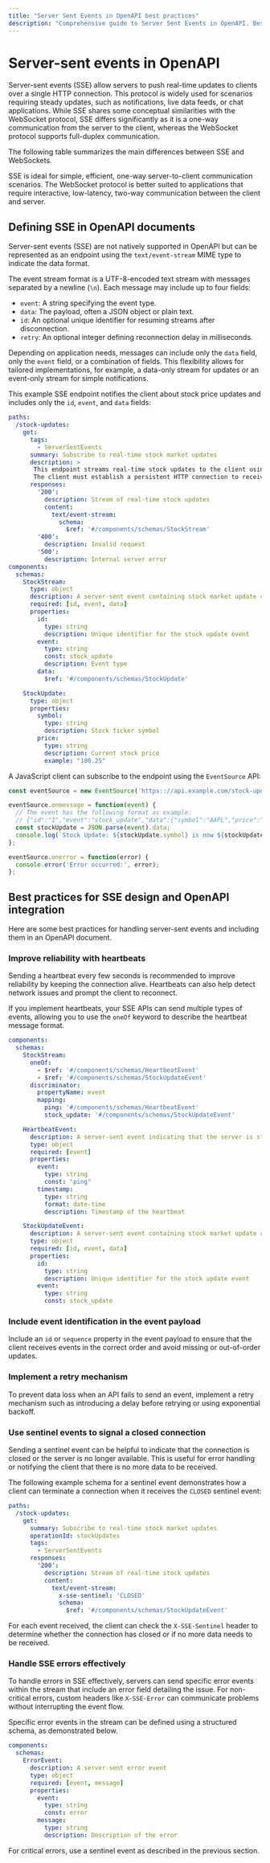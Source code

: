 ```yaml
---
title: "Server Sent Events in OpenAPI best practices"
description: "Comprehensive guide to Server Sent Events in OpenAPI. Best practices for API design, documentation, and implementation."
---
```



# Server-sent events in OpenAPI

Server-sent events (SSE) allow servers to push real-time updates to clients over a single HTTP connection. This protocol is widely used for scenarios requiring steady updates, such as notifications, live data feeds, or chat applications. While SSE shares some conceptual similarities with the WebSocket protocol, SSE differs significantly as it is a one-way communication from the server to the client, whereas the WebSocket protocol supports full-duplex communication.

The following table summarizes the main differences between SSE and WebSockets.

<Table
  data={[
    { feature: "Connection", sse: "Persistent, maintained by the client", websockets: "Persistent, maintained by both client and server" },
    { feature: "Direction", sse: "One-way: Server to Client", websockets: "Two-way: Bidirectional communication" },
    { feature: "Initiator", sse: "Client initiates the connection", websockets: "Client initiates a WebSocket handshake" },
    { feature: "Use case", sse: "Real-time updates (for example, stock prices)", websockets: "Interactive applications (e.g., chat, gaming)" },
    { feature: "Data push mechanism", sse: "Server streams events continuously", websockets: "Both server and client can push messages" },
    { feature: "Protocol", sse: "Single HTTP connection (`text/event-stream`)", websockets: "WebSocket protocol (`ws://` or `wss://`)" },
    { feature: "Client role", sse: "Opens and maintains the connection", websockets: "Maintains and interacts with the connection" },
    { feature: "Reconnection", sse: "Handled by the browser or client-side code using the `EventSource` API", websockets: "Managed by custom reconnection logic in the application" }
  ]}
  columns={[
    { key: "feature", header: "Feature" },
    { key: "sse", header: "Server-sent events (SSE)" },
    { key: "websockets", header: "WebSockets" }
  ]}
/>

SSE is ideal for simple, efficient, one-way server-to-client communication scenarios. The WebSocket protocol is better suited to applications that require interactive, low-latency, two-way communication between the client and server.

## Defining SSE in OpenAPI documents

Server-sent events (SSE) are not natively supported in OpenAPI but can be represented as an endpoint using the `text/event-stream` MIME type to indicate the data format.

The event stream format is a UTF-8-encoded text stream with messages separated by a newline (`\n`). Each message may include up to four fields:

- `event`: A string specifying the event type.
- `data`: The payload, often a JSON object or plain text.
- `id`: An optional unique identifier for resuming streams after disconnection.
- `retry`: An optional integer defining reconnection delay in milliseconds.

Depending on application needs, messages can include only the `data` field, only the `event` field, or a combination of fields. This flexibility allows for tailored implementations, for example, a data-only stream for updates or an event-only stream for simple notifications.

This example SSE endpoint notifies the client about stock price updates and includes only the `id`, `event`, and `data` fields:

```yaml openapi.yaml
paths:
  /stock-updates:
    get:
      tags:
        - ServerSentEvents
      summary: Subscribe to real-time stock market updates
      description: >
       This endpoint streams real-time stock updates to the client using server-sent events (SSE).
       The client must establish a persistent HTTP connection to receive updates.
      responses:
        '200':
          description: Stream of real-time stock updates
          content:
            text/event-stream:
              schema:
                $ref: '#/components/schemas/StockStream'
        '400':
          description: Invalid request
        '500':
          description: Internal server error
components:
  schemas:
    StockStream:
      type: object
      description: A server-sent event containing stock market update content
      required: [id, event, data]
      properties:
        id:
          type: string
          description: Unique identifier for the stock update event
        event:
          type: string
          const: stock_update
          description: Event type
        data:
          $ref: '#/components/schemas/StockUpdate'

    StockUpdate:
      type: object
      properties:
        symbol:
          type: string
          description: Stock ticker symbol
        price:
          type: string
          description: Current stock price
          example: "100.25"
```

A JavaScript client can subscribe to the endpoint using the `EventSource` API:

```javascript
const eventSource = new EventSource('https:://api.example.com/stock-updates');

eventSource.onmessage = function(event) {
  // The event has the following format as example:
  // {"id":"1","event":"stock_update","data":{"symbol":"AAPL","price":"100.25"}}
  const stockUpdate = JSON.parse(event).data;
  console.log(`Stock Update: ${stockUpdate.symbol} is now ${stockUpdate.price}`);
};

eventSource.onerror = function(error) {
  console.error('Error occurred:', error);
};
```

## Best practices for SSE design and OpenAPI integration

Here are some best practices for handling server-sent events and including them in an OpenAPI document.

### Improve reliability with heartbeats

Sending a heartbeat every few seconds is recommended to improve reliability by keeping the connection alive. Heartbeats can also help detect network issues and prompt the client to reconnect.

If you implement heartbeats, your SSE APIs can send multiple types of events, allowing you to use the `oneOf` keyword to describe the heartbeat message format.

```yaml openapi.yaml
components:
  schemas:
    StockStream:
      oneOf:
        - $ref: '#/components/schemas/HeartbeatEvent'
        - $ref: '#/components/schemas/StockUpdateEvent'
      discriminator:
        propertyName: event
        mapping:
          ping: '#/components/schemas/HeartbeatEvent'
          stock_update: '#/components/schemas/StockUpdateEvent'

    HeartbeatEvent:
      description: A server-sent event indicating that the server is still processing the request
      type: object
      required: [event]
      properties:
        event:
          type: string
          const: "ping"
        timestamp:
          type: string
          format: date-time
          description: Timestamp of the heartbeat

    StockUpdateEvent:
      description: A server-sent event containing stock market update content
      type: object
      required: [id, event, data]
      properties:
        id:
          type: string
          description: Unique identifier for the stock update event
        event:
          type: string
          const: stock_update
```


### Include event identification in the event payload

Include an `id` or `sequence` property in the event payload to ensure that the client receives events in the correct order and avoid missing or out-of-order updates.

### Implement a retry mechanism

To prevent data loss when an API fails to send an event, implement a retry mechanism such as introducing a delay before retrying or using exponential backoff.

### Use sentinel events to signal a closed connection

Sending a sentinel event can be helpful to indicate that the connection is closed or the server is no longer available. This is useful for error handling or notifying the client that there is no more data to be received.

The following example schema for a sentinel event demonstrates how a client can terminate a connection when it receives the `CLOSED` sentinel event:


```yaml openapi.yaml
paths:
  /stock-updates:
    get:
      summary: Subscribe to real-time stock market updates
      operationId: stockUpdates
      tags:
        - ServerSentEvents
      responses:
        '200':
          description: Stream of real-time stock updates
          content:
            text/event-stream:
              x-sse-sentinel: 'CLOSED'
              schema:
                $ref: '#/components/schemas/StockUpdateEvent'
```


For each event received, the client can check the `X-SSE-Sentinel` header to determine whether the connection has closed or if no more data needs to be received.

### Handle SSE errors effectively

To handle errors in SSE effectively, servers can send specific error events within the stream that include an error field detailing the issue. For non-critical errors, custom headers like `X-SSE-Error` can communicate problems without interrupting the event flow.

Specific error events in the stream can be defined using a structured schema, as demonstrated below.

```yaml openapi.yaml
components:
  schemas:
    ErrorEvent:
      description: A server-sent error event
      type: object
      required: [event, message]
      properties:
        event:
          type: string
          const: error
        message:
          type: string
          description: Description of the error
```

For critical errors, use a sentinel event as described in the previous section.
